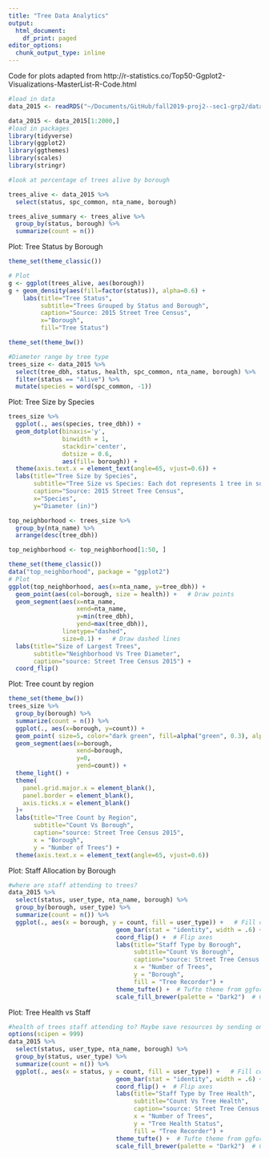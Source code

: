 ```yaml
---
title: "Tree Data Analytics"
output:
  html_document:
    df_print: paged
editor_options:
  chunk_output_type: inline
---
```


Code for plots adapted from http://r-statistics.co/Top50-Ggplot2-Visualizations-MasterList-R-Code.html
```r
#load in data
data_2015 <- readRDS("~/Documents/GitHub/fall2019-proj2--sec1-grp2/data/data_2015.rds")

data_2015 <- data_2015[1:2000,]
#load in packages
library(tidyverse)
library(ggplot2)
library(ggthemes)
library(scales)
library(stringr)
```


```r
#look at percentage of trees alive by borough

trees_alive <- data_2015 %>%
  select(status, spc_common, nta_name, borough)

trees_alive_summary <- trees_alive %>%
  group_by(status, borough) %>% 
  summarize(count = n())
```

Plot: Tree Status by Borough
```r
theme_set(theme_classic())

# Plot
g <- ggplot(trees_alive, aes(borough))
g + geom_density(aes(fill=factor(status)), alpha=0.6) + 
    labs(title="Tree Status", 
         subtitle="Trees Grouped by Status and Borough",
         caption="Source: 2015 Street Tree Census",
         x="Borough",
         fill="Tree Status")
```
```r
theme_set(theme_bw())

#Diameter range by tree type 
trees_size <- data_2015 %>%
  select(tree_dbh, status, health, spc_common, nta_name, borough) %>%
  filter(status == "Alive") %>%
  mutate(species = word(spc_common, -1)) 
```
Plot: Tree Size by Species
```r
trees_size %>%
  ggplot(., aes(species, tree_dbh)) +
  geom_dotplot(binaxis='y', 
               binwidth = 1,
               stackdir='center', 
               dotsize = 0.6, 
               aes(fill= borough)) +
  theme(axis.text.x = element_text(angle=65, vjust=0.6)) + 
  labs(title="Tree Size by Species", 
       subtitle="Tree Size vs Species: Each dot represents 1 tree in source data",
       caption="Source: 2015 Street Tree Census",
       x="Species",
       y="Diameter (in)")

```


```r
top_neighborhood <- trees_size %>%
  group_by(nta_name) %>%
  arrange(desc(tree_dbh)) 

top_neighborhood <- top_neighborhood[1:50, ]

theme_set(theme_classic())
data("top_neighborhood", package = "ggplot2")
# Plot
ggplot(top_neighborhood, aes(x=nta_name, y=tree_dbh)) + 
  geom_point(aes(col=borough, size = health)) +   # Draw points
  geom_segment(aes(x=nta_name, 
                   xend=nta_name, 
                   y=min(tree_dbh), 
                   yend=max(tree_dbh)), 
               linetype="dashed", 
               size=0.1) +   # Draw dashed lines
  labs(title="Size of Largest Trees", 
       subtitle="Neighborhood Vs Tree Diameter", 
       caption="source: Street Tree Census 2015") +  
  coord_flip()
```
Plot: Tree count by region
```r
theme_set(theme_bw())
trees_size %>%
  group_by(borough) %>%
  summarize(count = n()) %>%
  ggplot(., aes(x=borough, y=count)) + 
  geom_point( size=5, color="dark green", fill=alpha("green", 0.3), alpha=0.7, shape=21, stroke=2)  + 
  geom_segment(aes(x=borough, 
                   xend=borough, 
                   y=0, 
                   yend=count)) + 
  theme_light() +
  theme(
    panel.grid.major.x = element_blank(),
    panel.border = element_blank(),
    axis.ticks.x = element_blank()
  )+
  labs(title="Tree Count by Region", 
       subtitle="Count Vs Borough", 
       caption="source: Street Tree Census 2015",
       x = "Borough",
       y = "Number of Trees") + 
  theme(axis.text.x = element_text(angle=65, vjust=0.6))

```

Plot: Staff Allocation by Borough
```r
#where are staff attending to trees?
data_2015 %>%
  select(status, user_type, nta_name, borough) %>%
  group_by(borough, user_type) %>%
  summarize(count = n()) %>%
  ggplot(., aes(x = borough, y = count, fill = user_type)) +   # Fill column
                              geom_bar(stat = "identity", width = .6) +   # draw the bars
                              coord_flip() +  # Flip axes
                              labs(title="Staff Type by Borough", 
                                   subtitle="Count Vs Borough", 
                                   caption="source: Street Tree Census 2015",
                                   x = "Number of Trees",
                                   y = "Borough",
                                   fill = "Tree Recorder") + 
                              theme_tufte() +  # Tufte theme from ggfortify
                              scale_fill_brewer(palette = "Dark2")  # Color palette

```

Plot: Tree Health vs Staff
```r
#health of trees staff attending to? Maybe save resources by sending only to dire areas
options(scipen = 999)
data_2015 %>%
  select(status, user_type, nta_name, borough) %>%
  group_by(status, user_type) %>%
  summarize(count = n()) %>%
  ggplot(., aes(x = status, y = count, fill = user_type)) +   # Fill column
                              geom_bar(stat = "identity", width = .6) +   # draw the bars
                              coord_flip() +  # Flip axes
                              labs(title="Staff Type by Tree Health", 
                                   subtitle="Count Vs Tree Health", 
                                   caption="source: Street Tree Census 2015",
                                   x = "Number of Trees",
                                   y = "Tree Health Status",
                                   fill = "Tree Recorder") + 
                              theme_tufte() +  # Tufte theme from ggfortify
                              scale_fill_brewer(palette = "Dark2")  # Color palette

```







